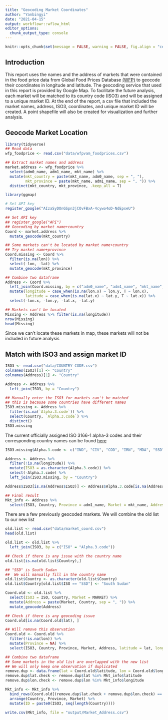 ---
title: "Geocoding Market Coordinates"
author: "Yanbingyi"
date: "2021-04-15"
output: workflowr::wflow_html
editor_options:
  chunk_output_type: console
---


```{r setup, include=FALSE}
knitr::opts_chunk$set(message = FALSE, warning = FALSE, fig.align = "center")
```

## Introduction

This report uses the names and the address of markets that were contained in the food price data from Global Food Prices Database [(WFP)](https://data.humdata.org/dataset/wfp-food-prices) to geocode their coordinates in longitude and latitude. The geocoding service that used in this report is provided by Google Map. To facilitate the future analysis, each market will be matched to its country code (ISO3) and will be assigned to a unique market ID. At the end of the report, a csv file that included the market names, address, ISO3, coordinates, and unique market ID will be created. A point shapefile will also be created for visualization and further analysis.


## Geocode Market Location

```{r}
library(tidyverse)
## Read data
wfp_foodprice <- read.csv("data/wfpvam_foodprices.csv")

## Extract market names and address
market.address <- wfp_foodprice %>% 
  select(adm0_name, adm1_name, mkt_name) %>% 
  mutate(mkt_country = paste(mkt_name, adm0_name, sep = ", "),
         mkt_province = paste(mkt_name, adm1_name, sep = ", ")) %>% 
  distinct(mkt_country, mkt_province, .keep_all = T)
```

```{r}
library(ggmap)
```


```{r include=FALSE}
# Set API key
register_google("AIzaSyDOnGSpn3jCOvFBxA-4cywo4oD-NdEpseU")
```


```{r}
## Set API key
## register_google("API")
## Geocoding by market name+country
Coord <- market.address %>% 
  mutate_geocode(mkt_country)

## Some markets can't be located by market name+country 
## Try market name+province
Coord.missing <- Coord %>% 
  filter(is.na(lon)) %>% 
  select(-lon, -lat) %>% 
  mutate_geocode(mkt_province) 

## Combine two dataframe
Address <- Coord %>% 
  left_join(Coord.missing, by = c("adm0_name", "adm1_name", "mkt_name", "mkt_country", "mkt_province")) %>% 
  mutate(longitude = case_when(is.na(lon.x) ~ lon.y, T ~ lon.x),
         latitude = case_when(is.na(lat.x) ~ lat.y, T ~ lat.x)) %>% 
  select(-lon.x, -lon.y, -lat.x, -lat.y)

## Markets can't be located
Missing <- Address %>% filter(is.na(longitude))
nrow(Missing)
head(Missing)
```

Since we can't locate these markets in map, these markets will not be included in future analysis


## Match with ISO3 and assign market ID

```{r}
ISO3 <- read.csv("data/COUNTRY CODE.csv")
colnames(ISO3)[1] <- "Country"
colnames(Address)[1] <- "Country"

Address <- Address %>% 
  left_join(ISO3, by = "Country")

## Manually enter the ISO3 for markets can't be matched
## this is because some countries have different names 
ISO3.missing <- Address %>% 
  filter(is.na(`Alpha.3.code`)) %>% 
  select(Country, `Alpha.3.code`) %>% 
  distinct()
ISO3.missing
```


The current officially assigned ISO 3166-1 alpha-3 codes and their corresponding country names can be found [here](https://unstats.un.org/unsd/tradekb/Knowledgebase/50347/Country-Code)


```{r}
ISO3.missing$Alpha.3.code <- c("IND", "CIV", "COD", "IRN", "MDA", "SSD", "PSE", "TZA")

Address <- Address %>% 
  filter(!is.na(longitude)) %>% 
  mutate(ISO3 = as.character(Alpha.3.code)) %>% 
  select(-Alpha.3.code) %>% 
  left_join(ISO3.missing, by = "Country") 

Address$ISO3[is.na(Address$ISO3)] <- Address$Alpha.3.code[is.na(Address$ISO3)]

## Final result
Mkt_info <- Address %>% 
  select(ISO3, Country, Province = adm1_name, Market = mkt_name, Address = mkt_country, latitude, longitude)

```

There are a few previously geocoded markets. We will combine the old list to our new list

```{r}
old.list <- read.csv("data/market_coord.csv")
head(old.list)

old.list <- old.list %>% 
  left_join(ISO3, by = c("ISO" = "Alpha.3.code"))

## Check if there is any issue with the country name
old.list[is.na(old.list$Country),]

## "SSD" is South Sudan
##  We will manually fill in the country name
old.list$Country <- as.character(old.list$Country)
old.list$Country[old.list$ISO == "SSD"] <- "South Sudan"

Coord.old <- old.list %>% 
  select(ISO3 = ISO, Country, Market = MARKET) %>% 
  mutate(Address = paste(Market, Country, sep = ", ")) %>% 
  mutate_geocode(Address)

## Check if there is any geocoding issue
Coord.old[is.na(Coord.old$lat), ]

## Will remove this observation
Coord.old <- Coord.old %>% 
  filter(!is.na(lon)) %>% 
  mutate(Province = NA) %>% 
  select(ISO3, Country, Province, Market, Address, latitude = lat, longitude = lon)
```


```{r}
## Combine two dataframe
## Some markets in the old list are overlapped with the new list
## We will only keep one observation if duplicated
remove.dup <- data.frame(lat = Coord.old$latitude, lon = Coord.old$longitude, lat.check = NA, lon.check = NA)
remove.dup$lat.check <- remove.dup$lat %in% Mkt_info$latitude
remove.dup$lon.check <- remove.dup$lon %in% Mkt_info$longitude

Mkt_info <- Mkt_info %>% 
  bind_rows(Coord.old[(remove.dup$lat.check + remove.dup$lon.check) == 0,]) %>% 
  arrange(Country, Province, Market) %>% 
  mutate(ID = paste0(ISO3, seq(length(Country))))

```


```{r}
write.csv(Mkt_info, file = "output/Market_Address.csv")
```

